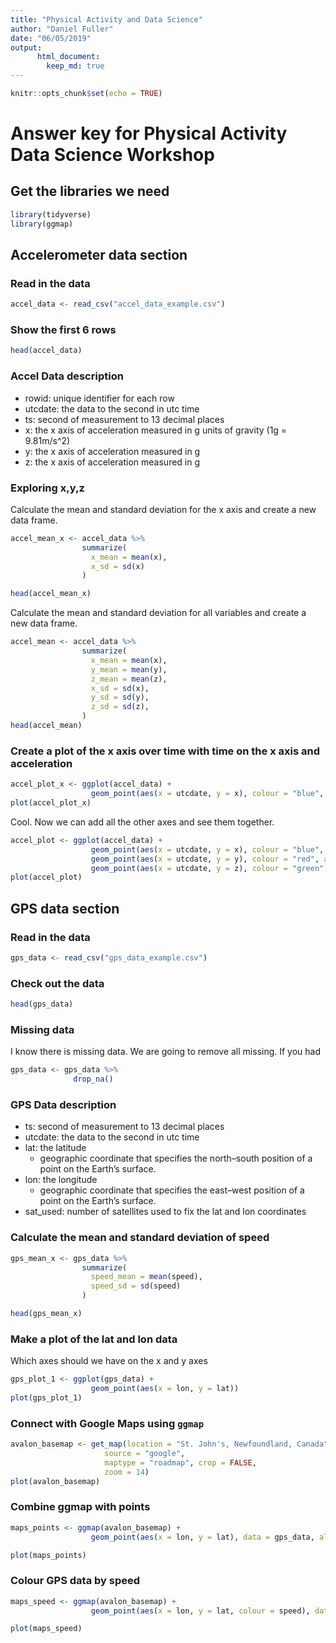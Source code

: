 ```yaml
---
title: "Physical Activity and Data Science"
author: "Daniel Fuller"
date: "06/05/2019"
output:
      html_document:
        keep_md: true
---
```


```r
knitr::opts_chunk$set(echo = TRUE)
```

# Answer key for Physical Activity Data Science Workshop

## Get the libraries we need
```r
library(tidyverse)
library(ggmap)
```

## Accelerometer data section

### Read in the data
```r
accel_data <- read_csv("accel_data_example.csv")
```

### Show the first 6 rows
```r
head(accel_data)
```

### Accel Data description
* rowid: unique identifier for each row
* utcdate: the data to the second in utc time
* ts: second of measurement to 13 decimal places
* x: the x axis of acceleration measured in g units of gravity (1g = 9.81m/s^2)
* y: the x axis of acceleration measured in g 
* z: the x axis of acceleration measured in g 

### Exploring x,y,z

Calculate the mean and standard deviation for the x axis and create a new data frame. 
```r
accel_mean_x <- accel_data %>% 
                summarize(
                  x_mean = mean(x),
                  x_sd = sd(x)
                )

head(accel_mean_x)
```

Calculate the mean and standard deviation for all variables and create a new data frame. 
```r
accel_mean <- accel_data %>% 
                summarize(
                  x_mean = mean(x),
                  y_mean = mean(y),
                  z_mean = mean(z),
                  x_sd = sd(x),
                  y_sd = sd(y),
                  z_sd = sd(z),
                )
head(accel_mean)
```

### Create a plot of the x axis over time with time on the x axis and acceleration 
```r
accel_plot_x <- ggplot(accel_data) + 
                  geom_point(aes(x = utcdate, y = x), colour = "blue", alpha = 0.1)
plot(accel_plot_x)
```

Cool. Now we can add all the other axes and see them together. 
```r
accel_plot <- ggplot(accel_data) + 
                  geom_point(aes(x = utcdate, y = x), colour = "blue", alpha = 0.1) + 
                  geom_point(aes(x = utcdate, y = y), colour = "red", alpha = 0.1) + 
                  geom_point(aes(x = utcdate, y = z), colour = "green", alpha = 0.1) 
plot(accel_plot)
```

## GPS data section

### Read in the data
```r
gps_data <- read_csv("gps_data_example.csv")
```

### Check out the data
```r
head(gps_data) 
```

### Missing data

I know there is missing data. We are going to remove all missing. If you had
```r
gps_data <- gps_data %>% 
              drop_na()
```

### GPS Data description
* ts: second of measurement to 13 decimal places
* utcdate: the data to the second in utc time
* lat: the latitude 
    * geographic coordinate that specifies the north–south position of a point on the Earth's surface.
* lon: the longitude
    * geographic coordinate that specifies the east–west position of a point on the Earth's surface.
* sat_used: number of satellites used to fix the lat and lon coordinates

### Calculate the mean and standard deviation of speed
```r
gps_mean_x <- gps_data %>% 
                summarize(
                  speed_mean = mean(speed),
                  speed_sd = sd(speed)
                )

head(gps_mean_x)
```

### Make a plot of the lat and lon data

Which axes should we have on the x and y axes
```r
gps_plot_1 <- ggplot(gps_data) + 
                  geom_point(aes(x = lon, y = lat))
plot(gps_plot_1)
```

### Connect with Google Maps using `ggmap` 
```r
avalon_basemap <- get_map(location = "St. John's, Newfoundland, Canada",
                     source = "google",
                     maptype = "roadmap", crop = FALSE,
                     zoom = 14)
plot(avalon_basemap)
```

### Combine ggmap with points
```r
maps_points <- ggmap(avalon_basemap) + 
                  geom_point(aes(x = lon, y = lat), data = gps_data, alpha = 0.2)

plot(maps_points)
```

### Colour GPS data by speed
```r
maps_speed <- ggmap(avalon_basemap) + 
                  geom_point(aes(x = lon, y = lat, colour = speed), data = gps_data, alpha = 0.2)

plot(maps_speed)
```


